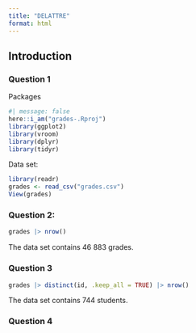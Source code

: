```yaml
---
title: "DELATTRE"
format: html
---
```


## Introduction 

### Question 1 

Packages 
```r
#| message: false
here::i_am("grades-.Rproj")
library(ggplot2)
library(vroom)
library(dplyr)
library(tidyr)
```
Data set:

```r
library(readr)
grades <- read_csv("grades.csv")
View(grades)
```


### Question 2: 

```r
grades |> nrow()
```

The data set contains 46 883 grades. 

### Question 3 

```r
grades |> distinct(id, .keep_all = TRUE) |> nrow()
```
The data set contains 744 students. 

### Question 4 


